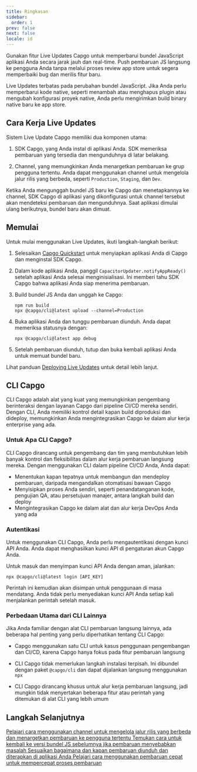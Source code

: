 ```yaml
---
title: Ringkasan
sidebar:
  order: 1
prev: false
next: false
locale: id
---
```



Gunakan fitur Live Updates Capgo untuk memperbarui bundel JavaScript aplikasi Anda secara jarak jauh dan real-time. Push pembaruan JS langsung ke pengguna Anda tanpa melalui proses review app store untuk segera memperbaiki bug dan merilis fitur baru.

<Aside>

Live Updates terbatas pada perubahan bundel JavaScript. Jika Anda perlu memperbarui kode native, seperti menambah atau menghapus plugin atau mengubah konfigurasi proyek native, Anda perlu mengirimkan build binary native baru ke app store.

</Aside>

## Cara Kerja Live Updates

Sistem Live Update Capgo memiliki dua komponen utama:

1. SDK Capgo, yang Anda instal di aplikasi Anda. SDK memeriksa pembaruan yang tersedia dan mengunduhnya di latar belakang.

2. Channel, yang memungkinkan Anda menargetkan pembaruan ke grup pengguna tertentu. Anda dapat menggunakan channel untuk mengelola jalur rilis yang berbeda, seperti `Production`, `Staging`, dan `Dev`.

Ketika Anda mengunggah bundel JS baru ke Capgo dan menetapkannya ke channel, SDK Capgo di aplikasi yang dikonfigurasi untuk channel tersebut akan mendeteksi pembaruan dan mengunduhnya. Saat aplikasi dimulai ulang berikutnya, bundel baru akan dimuat.

## Memulai

Untuk mulai menggunakan Live Updates, ikuti langkah-langkah berikut:

<Steps>

1. Selesaikan [Capgo Quickstart](/docs/getting-started/quickstart) untuk menyiapkan aplikasi Anda di Capgo dan menginstal SDK Capgo.

2. Dalam kode aplikasi Anda, panggil `CapacitorUpdater.notifyAppReady()` setelah aplikasi Anda selesai menginisialisasi. Ini memberi tahu SDK Capgo bahwa aplikasi Anda siap menerima pembaruan.

3. Build bundel JS Anda dan unggah ke Capgo:
   ```shell
   npm run build
   npx @capgo/cli@latest upload --channel=Production 
   ```

4. Buka aplikasi Anda dan tunggu pembaruan diunduh. Anda dapat memeriksa statusnya dengan:
   ```shell
   npx @capgo/cli@latest app debug
   ```

5. Setelah pembaruan diunduh, tutup dan buka kembali aplikasi Anda untuk memuat bundel baru.

</Steps>

Lihat panduan [Deploying Live Updates](/docs/getting-started/deploy) untuk detail lebih lanjut.

## CLI Capgo

CLI Capgo adalah alat yang kuat yang memungkinkan pengembang berinteraksi dengan layanan Capgo dari pipeline CI/CD mereka sendiri. Dengan CLI, Anda memiliki kontrol detail kapan build diproduksi dan dideploy, memungkinkan Anda mengintegrasikan Capgo ke dalam alur kerja enterprise yang ada.

### Untuk Apa CLI Capgo?

CLI Capgo dirancang untuk pengembang dan tim yang membutuhkan lebih banyak kontrol dan fleksibilitas dalam alur kerja pembaruan langsung mereka. Dengan menggunakan CLI dalam pipeline CI/CD Anda, Anda dapat:

- Menentukan kapan tepatnya untuk membangun dan mendeploy pembaruan, daripada mengandalkan otomatisasi bawaan Capgo
- Menyisipkan proses Anda sendiri, seperti penandatanganan kode, pengujian QA, atau persetujuan manajer, antara langkah build dan deploy
- Mengintegrasikan Capgo ke dalam alat dan alur kerja DevOps Anda yang ada

### Autentikasi

Untuk menggunakan CLI Capgo, Anda perlu mengautentikasi dengan kunci API Anda. Anda dapat menghasilkan kunci API di pengaturan akun Capgo Anda.

Untuk masuk dan menyimpan kunci API Anda dengan aman, jalankan:

```shell
npx @capgo/cli@latest login [API_KEY]
```

Perintah ini kemudian akan disimpan untuk penggunaan di masa mendatang. Anda tidak perlu menyediakan kunci API Anda setiap kali menjalankan perintah setelah masuk.

### Perbedaan Utama dari CLI Lainnya

Jika Anda familiar dengan alat CLI pembaruan langsung lainnya, ada beberapa hal penting yang perlu diperhatikan tentang CLI Capgo:

- Capgo menggunakan satu CLI untuk kasus penggunaan pengembangan dan CI/CD, karena Capgo hanya fokus pada fitur pembaruan langsung

- CLI Capgo tidak memerlukan langkah instalasi terpisah. Ini dibundel dengan paket `@capgo/cli` dan dapat dijalankan langsung menggunakan `npx`

- CLI Capgo dirancang khusus untuk alur kerja pembaruan langsung, jadi mungkin tidak menyertakan beberapa fitur atau perintah yang ditemukan di alat CLI yang lebih umum

## Langkah Selanjutnya

<CardGrid stagger>
  <a href="/docs/live-updates/channels/">
    <Card title="Channel" icon="bars">
      Pelajari cara menggunakan channel untuk mengelola jalur rilis yang berbeda dan menargetkan pembaruan ke pengguna tertentu
    </Card>
  </a>

  <a href="/docs/live-updates/rollbacks/">
    <Card title="Rollback" icon="left-arrow">
      Temukan cara untuk kembali ke versi bundel JS sebelumnya jika pembaruan menyebabkan masalah
    </Card>
  </a>

  <a href="/docs/live-updates/update-behavior/">
    <Card title="Perilaku Pembaruan" icon="setting">
      Sesuaikan bagaimana dan kapan pembaruan diunduh dan diterapkan di aplikasi Anda
    </Card>
  </a>
  <a href="/docs/live-updates/fast-updates/">
    <Card title="Pembaruan Cepat" icon="starlight">
      Pelajari cara menggunakan pembaruan cepat untuk mempercepat proses pembaruan
    </Card>
  </a>
</CardGrid>